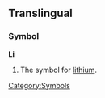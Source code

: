==Translingual==
===Symbol===
'''Li'''
#{{chemistry}} The symbol for [[lithium]].
[[Category:Symbols]]